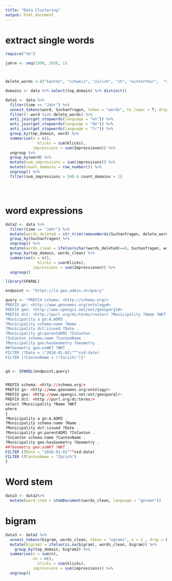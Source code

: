 ```yaml
---
title: "Data Clustering"
output: html_document
---
```


# extract single words

```r
require("tm")

jahre <- seq(1990, 2020, 1)



delete_words <-c("kanton", "schweiz", "zürich", "zh", "winterthur",  "deutsch", "stadt", jahre)

domains <- data %>% select(top_domain) %>% distinct()

data1 <- data %>% 
  filter(time == "Jahr") %>% 
  unnest_tokens(word, Suchanfragen, token = "words", to_lower = T, drop = F) %>% 
  filter(! word %in% delete_words) %>% 
  anti_join(get_stopwords(language = "en")) %>%
  anti_join(get_stopwords(language = "de")) %>%
  anti_join(get_stopwords(language = "fr")) %>%
  group_by(top_domain, word) %>% 
  summarise(n = n(),
              klicks = sum(Klicks),
            impressions = sum(Impressionen)) %>% 
  ungroup %>% 
  group_by(word) %>% 
  mutate(sum_impressions = sum(impressions)) %>%
  mutate(count_domains = row_number()) %>% 
  ungroup() %>% 
  filter(sum_impressions > 500 & count_domains > 1)





```

# word expressions

```r
data2 <- data %>% 
  filter(time == "Jahr") %>% 
  mutate(words_deleted = str_trim(removeWords(Suchanfragen, delete_words), side = "both")) %>% 
  group_by(Suchanfragen) %>%
  ungroup() %>% 
  mutate(words_clean = ifelse(nchar(words_deleted)==0, Suchanfragen, words_deleted)) %>% 
  group_by(top_domain, words_clean) %>% 
  summarise(n = n(),
              klicks = sum(Klicks),
            impressions = sum(Impressionen)) %>% 
  ungroup()

```

```r
library(SPARQL)

endpoint <- "https://ld.geo.admin.ch/query"

query <- "PREFIX schema: <http://schema.org/>
PREFIX gn: <http://www.geonames.org/ontology#>
PREFIX geo: <http://www.opengis.net/ont/geosparql#>
PREFIX dct: <http://purl.org/dc/terms/>select ?Municipality ?Name ?WKT where{
?Municipality a gn:A.ADM3 .
?Municipality schema:name ?Name .
?Municipality dct:issued ?Date .
?Municipality gn:parentADM1 ?InCanton .
?InCanton schema:name ?CantonName .
?Municipality geo:hasGeometry ?Geometry .
##?Geometry geo:asWKT ?WKT .
FILTER (?Date = \"2018-01-01\"^^xsd:date)
FILTER (?CantonName = \"Zürich\")}"


qd <- SPARQL(endpoint,query)


PREFIX schema: <http://schema.org/>
PREFIX gn: <http://www.geonames.org/ontology#>
PREFIX geo: <http://www.opengis.net/ont/geosparql#>
PREFIX dct: <http://purl.org/dc/terms/>
select ?Municipality ?Name ?WKT
where
{
?Municipality a gn:A.ADM3 .
?Municipality schema:name ?Name .
?Municipality dct:issued ?Date .
?Municipality gn:parentADM1 ?InCanton .
?InCanton schema:name ?CantonName .
?Municipality geo:hasGeometry ?Geometry .
##?Geometry geo:asWKT ?WKT .
FILTER (?Date = "2018-01-01"^^xsd:date)
FILTER (?CantonName = "Zürich")  
}

```


# Word stem

```r
data3 <- data2%>% 
  mutate(word_stem = stemDocument(words_clean, language = "german"))
```


# bigram

```r
data3 <- data2 %>%
  unnest_tokens(bigram, words_clean, token = "ngrams", n = 2 , drop = F) %>% 
  mutate(bigram2 = ifelse(is.na(bigram), words_clean, bigram)) %>% 
    group_by(top_domain, bigram2) %>% 
  summarise(n = sum(n),
            nn = n(),
              klicks = sum(klicks),
            impressions = sum(impressions)) %>% 
  ungroup()
```


